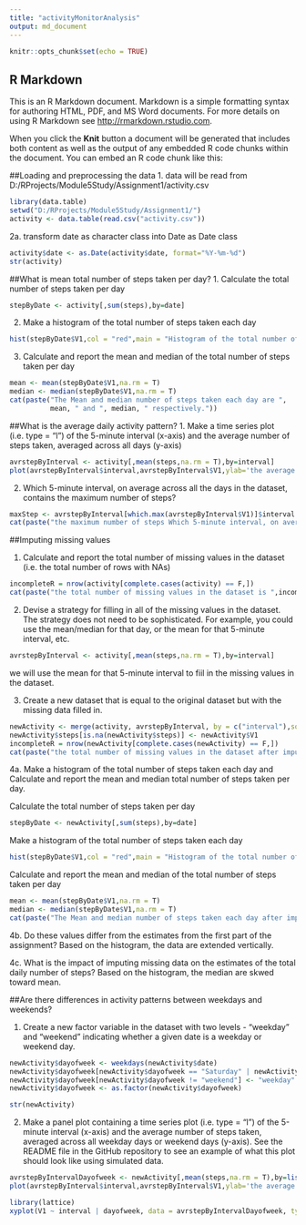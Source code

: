 ```yaml
---
title: "activityMonitorAnalysis"
output: md_document
---
```


```r
knitr::opts_chunk$set(echo = TRUE)
```

## R Markdown

This is an R Markdown document. Markdown is a simple formatting syntax for authoring HTML, PDF, and MS Word documents. For more details on using R Markdown see <http://rmarkdown.rstudio.com>.

When you click the **Knit** button a document will be generated that includes both content as well as the output of any embedded R code chunks within the document. You can embed an R code chunk like this:

##Loading and preprocessing the data
1. data will be read from D:/RProjects/Module5Study/Assignment1/activity.csv

```r
library(data.table)
setwd("D:/RProjects/Module5Study/Assignment1/")
activity <- data.table(read.csv("activity.csv"))

```

2a. transform date as character class into Date as Date class

```r
activity$date <- as.Date(activity$date, format="%Y-%m-%d")
str(activity)
```

##What is mean total number of steps taken per day?
1. Calculate the total number of steps taken per day
```r
stepByDate <- activity[,sum(steps),by=date]
```

2. Make a histogram of the total number of steps taken each day
```r
hist(stepByDate$V1,col = "red",main = "Histogram of the total number of steps taken each day",xlab="Total number of steps by day", ylab="Frequency by Day")
```

3. Calculate and report the mean and median of the total number of steps taken per day

```r
mean <- mean(stepByDate$V1,na.rm = T)
median <- median(stepByDate$V1,na.rm = T)
cat(paste("The Mean and median number of steps taken each day are ", 
          mean, " and ", median, " respectively."))
```

##What is the average daily activity pattern?
1. Make a time series plot (i.e. type = "l") of the 5-minute interval (x-axis) and the average number of steps taken, averaged across all days (y-axis)

```r
avrstepByInterval <- activity[,mean(steps,na.rm = T),by=interval]
plot(avrstepByInterval$interval,avrstepByInterval$V1,ylab='the average number of steps taken', xlab='', type='l', main = "Time series plot of the average number of steps taken by interval")
```

2. Which 5-minute interval, on average across all the days in the dataset, contains the maximum number of steps?

```r
maxStep <- avrstepByInterval[which.max(avrstepByInterval$V1)]$interval
cat(paste("the maximum number of steps Which 5-minute interval, on average across all the days in the dataset is ",maxStep,"."))
```

##Imputing missing values

1. Calculate and report the total number of missing values in the dataset (i.e. the total number of rows with NAs)

```r
incompleteR = nrow(activity[complete.cases(activity) == F,])
cat(paste("the total number of missing values in the dataset is ",incompleteR,"."))
```

2. Devise a strategy for filling in all of the missing values in the dataset. The strategy does not need to be sophisticated. For example, you could use the mean/median for that day, or the mean for that 5-minute interval, etc.

```r
avrstepByInterval <- activity[,mean(steps,na.rm = T),by=interval]
```
we will use the mean for that 5-minute interval to fiil in the missing values in the dataset.

3. Create a new dataset that is equal to the original dataset but with the missing data filled in.
```r

newActivity <- merge(activity, avrstepByInterval, by = c("interval"),sort = F)
newActivity$steps[is.na(newActivity$steps)] <- newActivity$V1
incompleteR = nrow(newActivity[complete.cases(newActivity) == F,])
cat(paste("the total number of missing values in the dataset after impution is ",incompleteR,"."))
```

4a. Make a histogram of the total number of steps taken each day and Calculate and report the mean and median total number of steps taken per day.

Calculate the total number of steps taken per day
```r
stepByDate <- newActivity[,sum(steps),by=date]
```

Make a histogram of the total number of steps taken each day
```r
hist(stepByDate$V1,col = "red",main = "Histogram of the total number of steps taken each day after impution",xlab="Total number of steps by day", ylab="Frequency by Day")
```

Calculate and report the mean and median of the total number of steps taken per day

```r
mean <- mean(stepByDate$V1,na.rm = T)
median <- median(stepByDate$V1,na.rm = T)
cat(paste("The Mean and median number of steps taken each day after impution are ", mean, " and ", median, " respectively."))
```

4b. Do these values differ from the estimates from the first part of the assignment? 
Based on the histogram, the data are extended vertically.

4c. What is the impact of imputing missing data on the estimates of the total daily number of steps?
Based on the histogram, the median are skwed toward mean.

##Are there differences in activity patterns between weekdays and weekends?

1. Create a new factor variable in the dataset with two levels - "weekday" and "weekend" indicating whether a given date is a weekday or weekend day.

```r
newActivity$dayofweek <- weekdays(newActivity$date)
newActivity$dayofweek[newActivity$dayofweek == "Saturday" | newActivity$dayofweek == "Sunday"] <- "weekend"
newActivity$dayofweek[newActivity$dayofweek != "weekend"] <- "weekday"
newActivity$dayofweek <- as.factor(newActivity$dayofweek)

str(newActivity)
```

2. Make a panel plot containing a time series plot (i.e. type = "l") of the 5-minute interval (x-axis) and the average number of steps taken, averaged across all weekday days or weekend days (y-axis). See the README file in the GitHub repository to see an example of what this plot should look like using simulated data.

```r
avrstepByIntervalDayofweek <- newActivity[,mean(steps,na.rm = T),by=list(interval,dayofweek)]
plot(avrstepByInterval$interval,avrstepByInterval$V1,ylab='the average number of steps taken', xlab='', type='l', main = "Time series plot of the average number of steps taken by interval")

library(lattice)
xyplot(V1 ~ interval | dayofweek, data = avrstepByIntervalDayofweek, type = "l", lwd = 2, layout = c(1, 2), ylab = "Number of steps")
```
